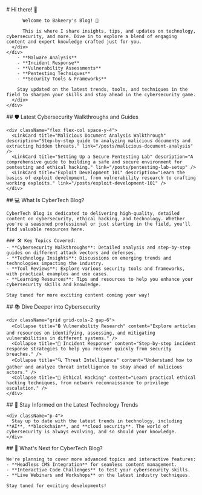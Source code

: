 
<BaseLayout title="Home">
  <BaseCard title="Welcome to CyberTech Blog" image="/index.webp">
    <div className="flex">
      <div className="p-6">
            <div class="flex">
              <div class="p-6">
          # Hi there! 👋

          Welcome to Bakeery's Blog! 🎉

          This is where I share insights, tips, and updates on technology, cybersecurity, and more. Dive in to explore a blend of engaging content and expert knowledge crafted just for you.
      </div>
    </div>
        - **Malware Analysis**
        - **Incident Response**
        - **Vulnerability Assessments**
        - **Pentesting Techniques**
        - **Security Tools & Frameworks**

        Stay updated on the latest trends, tools, and techniques in the field to sharpen your skills and stay ahead in the cybersecurity game.
      </div>
    </div>
  </BaseCard>

  <BaseCard title="Featured Content">
    ## 🛡️ Latest Cybersecurity Walkthroughs and Guides

    <div className="flex flex-col space-y-4">
      <LinkCard title="Malicious Document Analysis Walkthrough" description="Step-by-step guide to analyzing malicious documents and extracting hidden threats." link="/posts/malicious-document-analysis" />
      <LinkCard title="Setting Up a Secure Pentesting Lab" description="A comprehensive guide to building a safe and secure environment for pentesting and ethical hacking." link="/posts/pentesting-lab-setup" />
      <LinkCard title="Exploit Development 101" description="Learn the basics of exploit development, from vulnerability research to crafting working exploits." link="/posts/exploit-development-101" />
    </div>
  </BaseCard>

  <BaseCard title="About CyberTech Blog">
    ## 💻 What Is CyberTech Blog?

    CyberTech Blog is dedicated to delivering high-quality, detailed content on cybersecurity, ethical hacking, and technology. Whether you're a seasoned professional or just starting in the field, you'll find valuable resources here.

    ### 🛠️ Key Topics Covered:
    - **Cybersecurity Walkthroughs**: Detailed analysis and step-by-step guides on different attack vectors and defenses.
    - **Technology Insights**: Discussions on emerging trends and technologies impacting the industry.
    - **Tool Reviews**: Explore various security tools and frameworks, with practical examples and use cases.
    - **Learning Resources**: Tips and resources to help you enhance your cybersecurity skills and knowledge.

    Stay tuned for more exciting content coming your way!
  </BaseCard>

  <BaseCard title="Explore More">
    ## 📚 Dive Deeper into Cybersecurity

    <div className="grid grid-cols-2 gap-6">
      <Collapse title="🔒 Vulnerability Research" content="Explore articles and resources on identifying, assessing, and mitigating vulnerabilities in different systems." />
      <Collapse title="💼 Incident Response" content="Step-by-step incident response strategies to help you recover quickly from security breaches." />
      <Collapse title="🔍 Threat Intelligence" content="Understand how to gather and analyze threat intelligence to stay ahead of malicious actors." />
      <Collapse title="🚀 Ethical Hacking" content="Learn practical ethical hacking techniques, from network reconnaissance to privilege escalation." />
    </div>
  </BaseCard>

  <BaseCard title="Tech Trends & Updates">
    ## 📢 Stay Informed on the Latest Technology Trends

    <div className="p-4">
      Stay up to date with the latest trends in technology, including **AI**, **blockchain**, and **cloud security**. The world of cybersecurity is always evolving, and so should your knowledge.
    </div>
  </BaseCard>

  <BaseCard title="Future Roadmap">
    ## 🚀 What's Next for CyberTech Blog?

    We're planning to cover more advanced topics and interactive features:
    - **Headless CMS Integration** for seamless content management.
    - **Interactive Code Challenges** to test your cybersecurity skills.
    - **Live Webinars and Workshops** on the latest industry techniques.

    Stay tuned for exciting developments!
  </BaseCard>
</BaseLayout>
